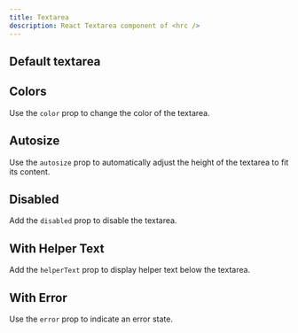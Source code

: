 ```yaml
---
title: Textarea
description: React Textarea component of <hrc />
---
```



## Default textarea

<Demo>
  <Demos.TextareaDefault />
</Demo>

<SourceCode code={defaultCode} title="default.tsx" />

## Colors

Use the `color` prop to change the color of the textarea.

<Demo>
  <Demos.TextareaColors />
</Demo>

<SourceCode code={colorsCode} title="colors.tsx" />

## Autosize

Use the `autosize` prop to automatically adjust the height of the textarea to fit its content.

<Demo>
  <Demos.TextareaAutosize client:load />
</Demo>

<SourceCode code={autosizeCode} title="autosize.tsx" />

## Disabled

Add the `disabled` prop to disable the textarea.

<Demo>
  <Demos.TextareaDisabled client:load />
</Demo>

<SourceCodeWithDisabled code={disabledCode} title="disabled.tsx" />

## With Helper Text

Add the `helperText` prop to display helper text below the textarea.

<Demo>
  <Demos.TextareaWithHelperText />
</Demo>

<SourceCode code={helperTextCode} title="helper-text.tsx" />

## With Error

Use the `error` prop to indicate an error state.

<Demo>
  <Demos.TextareaWithError />
</Demo>

<SourceCode code={errorCode} title="error.tsx" />
